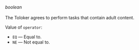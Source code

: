 _boolean_<br/><br/>The Toloker agrees to perform tasks that contain adult content.

Value of `operator`:

- `EQ` — Equal to.
- `NE` — Not equal to.
